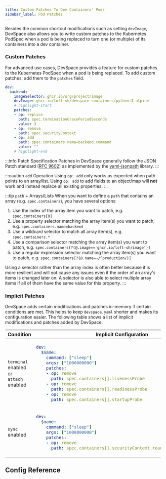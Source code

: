 ```yaml
---
title: Custom Patches To Dev Containers' Pods
sidebar_label: Pod Patches
---
```



Besides the common shortcut modifications such as setting `devImage`, DevSpace also allows you to write custom patches to the Kubernetes PodSpec when a pod is being replaced to turn one (or multiple) of its containers into a dev container.

### Custom Patches
For advanced use cases, DevSpace provides a feature for custom patches to the Kubernetes PodSpec when a pod is being replaced. To add custom patches, add them to the `patches` field.

```yaml title=devspace.yaml
dev:
  backend:
    imageSelector: ghcr.io/org/project/image
    devImage: ghcr.io/loft-sh/devspace-containers/python:3-alpine
    # highlight-start
    patches:
    - op: replace
      path: spec.terminationGracePeriodSeconds
      value: 3
    - op: remove
      path: spec.securityContext
    - op: add
      path: spec.containers.name=backend.command
      value: ""
    # highlight-end
```

:::info Patch Specification
Patches in DevSpace generally follow the JSON Patch standard ([RFC 9602](https://datatracker.ietf.org/doc/html/rfc6902)) as implemented by the [yaml-jsonpath](https://github.com/vmware-labs/yaml-jsonpath) library.
:::

:::caution `add` Operation
Using `op: add` only works as expected when path points to an array/list. Using `op: add` to add fields to an object/map will **not** work and instead replace all existing properties.
:::

:::tip `path` + Arrays/Lists
When you want to define a `path` that contains an array (e.g. `spec.containers`), you have several options:

1. Use the index of the array item you want to patch, e.g. `spec.containers[0]`
2. Use a property selector matching the array item(s) you want to patch, e.g. `spec.containers.name=backend`
3. Use a wildcard selector to match all array item(s), e.g. `spec.containers.*`
4. Use a comparison selector matching the array item(s) you want to patch, e.g. `spec.containers[?(@.image=='ghcr.io/loft-sh/image')]`
5. Use a regular expression selector matching the array item(s) you want to patch, e.g. `spec.containers[?(@.name=~/^production/)]`

Using a selector rather than the array index is often better because it is more resilient and will not cause any issues even if the order of an array's items is changed later on. A selector is also able to select multiple array items if all of them have the same value for this property.
:::

### Implicit Patches
DevSpace adds certain modifications and patches in-memory if certain conditions are met. This helps to keep `devspace.yaml` shorter and makes its configuration easier. The following table shows a list of implicit modifications and patches added by DevSpace:

<table>
<thead>
  <tr>
    <th>Condition</th>
    <th>Implicit Configuration</th>
  </tr>
</thead>
<tbody>
  <tr>
<td>

`terminal` enabled or  
`attach` enabled

</td>
<td>

```yaml title=devspace.yaml
dev:
  $name:
    command: ["sleep"]
    args: ["1000000000"]
    patches:
    - op: remove
      path: spec.containers[].livenessProbe
    - op: remove
      path: spec.containers[].readinessProbe
    - op: remove
      path: spec.containers[].startupProbe
```

</td>
  </tr>
<td>

`sync` enabled

</td>
<td>

```yaml title=devspace.yaml
dev:
  $name:
    command: ["sleep"]
    args: ["1000000000"]
    patches:
    - op: remove
      path: spec.containers[].securityContext.readOnlyRootFilesystem
```

</td>
</tbody>
</table>


## Config Reference

<ConfigPartial/>
